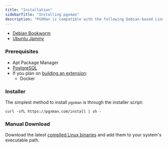 ```yaml
---
title: "Installation"
sidebarTitle: "Installing pgxman"
description: "PGXMan is compatible with the following Debian-based Linux distributions:"
---
```



- [Debian Bookworm](https://www.debian.org/releases/bookworm)
- [Ubuntu Jammy](https://releases.ubuntu.com/jammy)

### Prerequisites

- Apt Package Manager
- [PostgreSQL](installing_postgres.md)
- If you plan on [building an extension](building_an_extension.md):
  - Docker

### Installer

The simplest method to install `pgxman` is through the installer script:

```console
curl -sfL https://pgxman.com/install | sh -
```

### Manual Download

Download the latest [compiled Linux
binaries](https://github.com/pgxman/release/releases/) and add them to your
system's executable path.